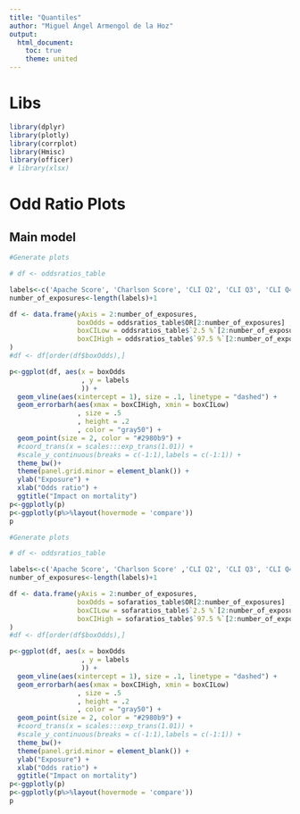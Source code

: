 ```yaml
---
title: "Quantiles"
author: "Miguel Ángel Armengol de la Hoz"
output:
  html_document:
    toc: true
    theme: united
---
```


# Libs

```r
library(dplyr)
library(plotly)
library(corrplot)
library(Hmisc)
library(officer)
# library(xlsx)
```


# Odd Ratio Plots

## Main model

```r
#Generate plots

# df <- oddsratios_table

labels<-c('Apache Score', 'Charlson Score', 'CLI Q2', 'CLI Q3', 'CLI Q4', 'CLI Q5')
number_of_exposures<-length(labels)+1

df <- data.frame(yAxis = 2:number_of_exposures,
                 boxOdds = oddsratios_table$OR[2:number_of_exposures] ,
                 boxCILow = oddsratios_table$`2.5 %`[2:number_of_exposures],  
                 boxCIHigh = oddsratios_table$`97.5 %`[2:number_of_exposures]
)
#df <- df[order(df$boxOdds),]

p<-ggplot(df, aes(x = boxOdds
                  , y = labels
                  )) + 
  geom_vline(aes(xintercept = 1), size = .1, linetype = "dashed") + 
  geom_errorbarh(aes(xmax = boxCIHigh, xmin = boxCILow)
                 , size = .5
                 , height = .2
                 , color = "gray50") +
  geom_point(size = 2, color = "#2980b9") +
  #coord_trans(x = scales:::exp_trans(1.01)) +
  #scale_y_continuous(breaks = c(-1:1),labels = c(-1:1)) +
  theme_bw()+
  theme(panel.grid.minor = element_blank()) +
  ylab("Exposure") +
  xlab("Odds ratio") +
  ggtitle("Impact on mortality")
p<-ggplotly(p)
p<-ggplotly(p%>%layout(hovermode = 'compare'))
p

```
```r
#Generate plots

# df <- oddsratios_table

labels<-c('Apache Score', 'Charlson Score' ,'CLI Q2', 'CLI Q3', 'CLI Q4', 'CLI Q5')
number_of_exposures<-length(labels)+1

df <- data.frame(yAxis = 2:number_of_exposures,
                 boxOdds = sofaratios_table$OR[2:number_of_exposures] ,
                 boxCILow = sofaratios_table$`2.5 %`[2:number_of_exposures],  
                 boxCIHigh = sofaratios_table$`97.5 %`[2:number_of_exposures]
)
#df <- df[order(df$boxOdds),]

p<-ggplot(df, aes(x = boxOdds
                  , y = labels
                  )) + 
  geom_vline(aes(xintercept = 1), size = .1, linetype = "dashed") + 
  geom_errorbarh(aes(xmax = boxCIHigh, xmin = boxCILow)
                 , size = .5
                 , height = .2
                 , color = "gray50") +
  geom_point(size = 2, color = "#2980b9") +
  #coord_trans(x = scales:::exp_trans(1.01)) +
  #scale_y_continuous(breaks = c(-1:1),labels = c(-1:1)) +
  theme_bw()+
  theme(panel.grid.minor = element_blank()) +
  ylab("Exposure") +
  xlab("Odds ratio") +
  ggtitle("Impact on mortality")
p<-ggplotly(p)
p<-ggplotly(p%>%layout(hovermode = 'compare'))
p
````